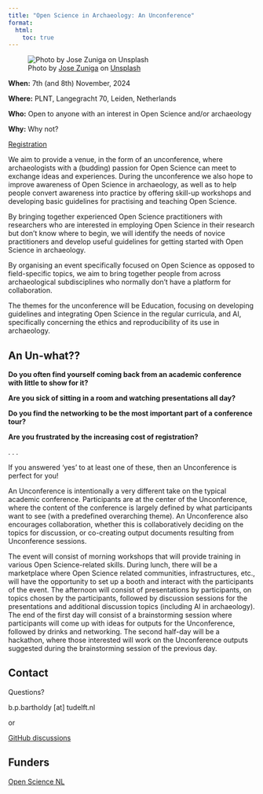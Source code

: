 ```yaml
---
title: "Open Science in Archaeology: An Unconference"
format: 
  html: 
    toc: true
---
```


![Photo by <a href="https://unsplash.com/@jramiroz98?utm_content=creditCopyText&utm_medium=referral&utm_source=unsplash">Jose Zuniga</a> on <a href="https://unsplash.com/photos/bikes-on-bridge-oaBLgCmm9NI?utm_content=creditCopyText&utm_medium=referral&utm_source=unsplash">Unsplash</a>](https://images.unsplash.com/photo-1576025816600-756e7df7d0b4?q=80&w=1974&auto=format&fit=crop&ixlib=rb-4.0.3&ixid=M3wxMjA3fDB8MHxwaG90by1wYWdlfHx8fGVufDB8fHx8fA%3D%3D)


::: {.callout}

**When:** 7th (and 8th) November, 2024

**Where:** PLNT, Langegracht 70, Leiden, Netherlands

**Who:** Open to anyone with an interest in Open Science and/or archaeology

**Why:** Why not?

<a class="button" href="registration.html" aria-label="Go to the registration page"><span>Registration</span></a>

:::

We aim to provide a venue, in the form of an unconference, where archaeologists with a (budding) passion
for Open Science can meet to exchange ideas and experiences. During the unconference we also hope to
improve awareness of Open Science in archaeology, as well as to help people convert awareness into
practice by offering skill-up workshops and developing basic guidelines for practising and teaching Open Science.

By bringing together experienced Open Science practitioners with researchers who are interested in employing
Open Science in their research but don’t know where to begin, we will identify the needs of novice
practitioners and develop useful guidelines for getting started with Open Science in archaeology.

By organising an event specifically focused on Open Science as opposed to field-specific topics,
we aim to bring together people from across archaeological subdisciplines who normally don’t have
a platform for collaboration. 

The themes for the unconference will be Education, focusing on developing
guidelines and integrating Open Science in the regular curricula, and AI, specifically concerning the
ethics and reproducibility of its use in archaeology.



## An Un-what??

::: {.questions}
**Do you often find yourself coming back from an academic conference with little to show for it?**

**Are you sick of sitting in a room and watching presentations all day?**

**Do you find the networking to be the most important part of a conference tour?**

**Are you frustrated by the increasing cost of registration?**

. . .

:::

If you answered 'yes' to at least one of these, then an Unconference is perfect for you!

An Unconference is intentionally a very different take on the typical academic conference.
Participants are at the center of the Unconference, where the content of the conference
is largely defined by what participants want to see (with a predefined overarching theme).
An Unconference also encourages collaboration, whether this is collaboratively deciding on
the topics for discussion, or co-creating output documents resulting from Unconference
sessions.

The event will consist of morning workshops that will provide training in various
Open Science-related skills. During lunch, there will be a marketplace where Open Science
related communities, infrastructures, etc., will have the opportunity to set up a booth and
interact with the participants of the event. The afternoon will consist of presentations by
participants, on topics chosen by the participants, followed by discussion sessions for the
presentations and additional discussion topics (including AI in archaeology). The end of the
first day will consist of a brainstorming session where participants will come up with ideas
for outputs for the Unconference, followed by drinks and networking. The second half-day will
be a hackathon, where those interested will work on the Unconference outputs suggested during
the brainstorming session of the previous day.

## Contact

Questions?

b.p.bartholdy [at] tudelft.nl

or 

[GitHub discussions](https://github.com/bbartholdy/unarchaeology.nl/discussions)

## Funders

[Open Science NL](https://www.openscience.nl/en)
